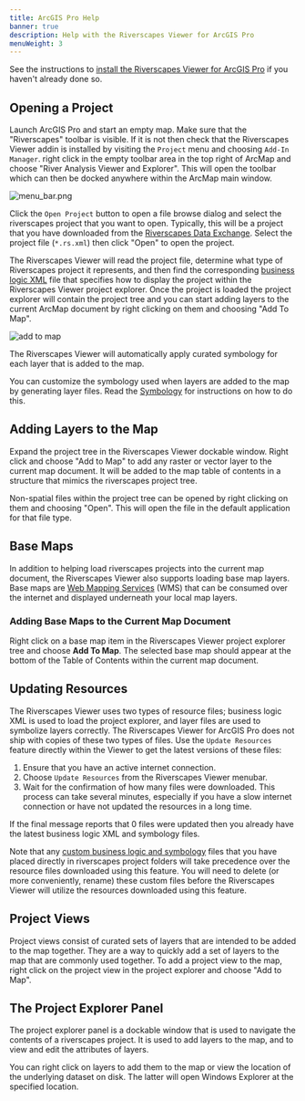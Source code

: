 ```yaml
---
title: ArcGIS Pro Help
banner: true
description: Help with the Riverscapes Viewer for ArcGIS Pro
menuWeight: 3
---
```


See the instructions to [install the Riverscapes Viewer for ArcGIS Pro](/deploy/install-arcpro) if you haven't already done so.

## Opening a Project

Launch ArcGIS Pro and start an empty map. Make sure that the "Riverscapes" toolbar is visible. If it is not then check that the Riverscapes Viewer addin is installed by visiting the `Project` menu and choosing `Add-In Manager`.  right click in the empty toolbar area in the top right of ArcMap and choose "River Analysis Viewer and Explorer". This will open the toolbar which can then be docked anywhere within the ArcMap main window.

![menu_bar.png](/images/arcpro/menu_bar.png)

Click the `Open Project` button to open a file browse dialog and select the riverscapes project that you want to open. Typically, this will be a project that you have downloaded from the [Riverscapes Data Exchange](https://data.riverscapes.net). Select the project file (`*.rs.xml`) then click "Open" to open the project.

The Riverscapes Viewer will read the project file, determine what type of Riverscapes project it represents, and then find the corresponding [business logic XML](business-logic.xml) file that specifies how to display the project within the Riverscapes Viewer project explorer. Once the project is loaded the project explorer will contain the project tree and you can start adding layers to the current ArcMap document by right clicking on them and choosing "Add To Map".

![add to map](/images/arcpro/main_map.png)

The Riverscapes Viewer will automatically apply curated symbology for each layer that is added to the map.

You can customize the symbology used when layers are added to the map by generating layer files. Read the [Symbology](/technical-reference/symbology) for instructions on how to do this.

## Adding Layers to the Map

Expand the project tree in the Riverscapes Viewer dockable window. Right click and choose "Add to Map" to add any raster or vector layer to the current map document. It will be added to the map table of contents in a structure that mimics the riverscapes project tree.

Non-spatial files within the project tree can be opened by right clicking on them and choosing "Open". This will open the file in the default application for that file type.

## Base Maps

In addition to helping load riverscapes projects into the current map document, the Riverscapes Viewer also supports loading base map layers. Base maps are [Web Mapping Services](https://en.wikipedia.org/wiki/Web_Map_Service) (WMS) that can be consumed over the internet and displayed underneath your local map layers.

### Adding Base Maps to the Current Map Document

Right click on a base map item in the Riverscapes Viewer project explorer tree and choose **Add To Map**. The selected base map should appear at the bottom of the Table of Contents within the current map document.

## Updating Resources

The Riverscapes Viewer uses two types of resource files; business logic XML is used to load the project explorer, and layer files are used to symbolize layers correctly. The Riverscapes Viewer for ArcGIS Pro does not ship with copies of these two types of files. Use the `Update Resources` feature directly within the Viewer to get the latest versions of these files:

1. Ensure that you have an active internet connection.
1. Choose `Update Resources` from the Riverscapes Viewer menubar.
1. Wait for the confirmation of how many files were downloaded. This process can take several minutes, especially if you have a slow internet connection or have not updated the resources in a long time.

If the final message reports that 0 files were updated then you already have the latest business logic XML and symbology files.

Note that any [custom business logic and symbology](/technical-reference/business-logic#customizing-business-logic--refreshing-the-project-explorer) files that you have placed directly in riverscapes project folders will take precedence over the resource files downloaded using this feature. You will need to delete (or more conveniently, rename) these custom files before the Riverscapes Viewer will utilize the resources downloaded using this feature.

## Project Views

Project views consist of curated sets of layers that are intended to be added to the map together. They are a way to quickly add a set of layers to the map that are commonly used together. To add a project view to the map, right click on the project view in the project explorer and choose "Add to Map".

## The Project Explorer Panel

The project explorer panel is a dockable window that is used to navigate the contents of a riverscapes project. It is used to add layers to the map, and to view and edit the attributes of layers. 

You can right click on layers to add them to the map or view the location of the underlying dataset on disk. The latter will open Windows Explorer at the specified location.
